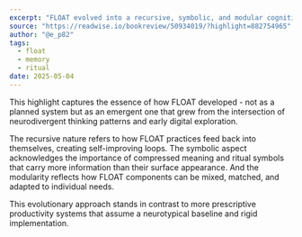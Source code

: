 ```yaml
---
excerpt: "FLOAT evolved into a recursive, symbolic, and modular cognitive system rooted in neurodivergent experience and early computer exploration."
source: "https://readwise.io/bookreview/50934019/?highlight=882754965"
author: "@e_p82"
tags:
  - float
  - memory
  - ritual
date: 2025-05-04
---
```


This highlight captures the essence of how FLOAT developed - not as a planned system but as an emergent one that grew from the intersection of neurodivergent thinking patterns and early digital exploration.

The recursive nature refers to how FLOAT practices feed back into themselves, creating self-improving loops. The symbolic aspect acknowledges the importance of compressed meaning and ritual symbols that carry more information than their surface appearance. And the modularity reflects how FLOAT components can be mixed, matched, and adapted to individual needs.

This evolutionary approach stands in contrast to more prescriptive productivity systems that assume a neurotypical baseline and rigid implementation.
